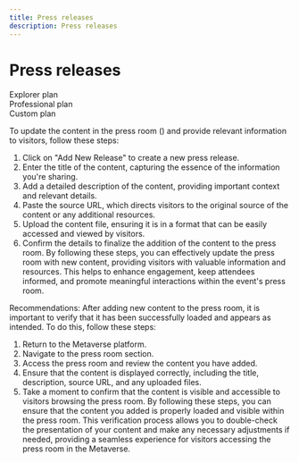 ```yaml
---
title: Press releases
description: Press releases
---
```


# Press releases

<div class="flex-row">
  <div class="plan">Explorer plan</div>
  <div class="plan">Professional plan</div>
  <div class="plan">Custom plan</div>
</div>

To update the content in the press room () and provide relevant information to visitors, follow these steps:

1. Click on "Add New Release" to create a new press release.
2. Enter the title of the content, capturing the essence of the information you're sharing.
3. Add a detailed description of the content, providing important context and relevant details.
4. Paste the source URL, which directs visitors to the original source of the content or any additional resources.
5. Upload the content file, ensuring it is in a format that can be easily accessed and viewed by visitors.
6. Confirm the details to finalize the addition of the content to the press room.
   By following these steps, you can effectively update the press room with new content, providing visitors with valuable information and resources. This helps to enhance engagement, keep attendees informed, and promote meaningful interactions within the event's press room.

Recommendations:
After adding new content to the press room, it is important to verify that it has been successfully loaded and appears as intended. To do this, follow these steps:

1. Return to the Metaverse platform.
2. Navigate to the press room section.
3. Access the press room and review the content you have added.
4. Ensure that the content is displayed correctly, including the title, description, source URL, and any uploaded files.
5. Take a moment to confirm that the content is visible and accessible to visitors browsing the press room.
   By following these steps, you can ensure that the content you added is properly loaded and visible within the press room. This verification process allows you to double-check the presentation of your content and make any necessary adjustments if needed, providing a seamless experience for visitors accessing the press room in the Metaverse.
